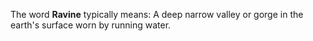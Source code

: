{{move to Wiktionary}}

The word '''Ravine''' typically means: 
A deep narrow valley or gorge in the earth's surface worn by running water.